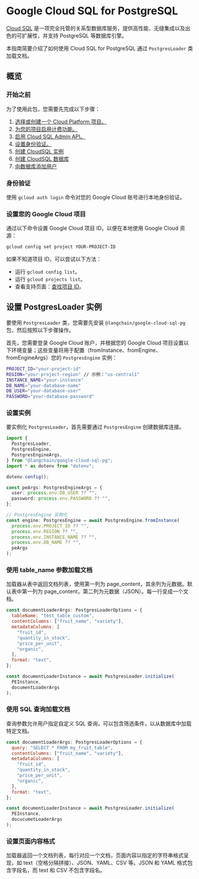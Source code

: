 # Google Cloud SQL for PostgreSQL

[Cloud SQL](https://cloud.google.com/sql) 是一项完全托管的关系型数据库服务，提供高性能、无缝集成以及出色的可扩展性，并支持 PostgreSQL 等数据库引擎。

本指南简要介绍了如何使用 Cloud SQL for PostgreSQL 通过 `PostgresLoader` 类加载文档。

## 概览

### 开始之前

为了使用此包，您需要先完成以下步骤：

1.  [选择或创建一个 Cloud Platform 项目。](https://developers.google.com/workspace/guides/create-project)
2.  [为您的项目启用计费功能。](https://cloud.google.com/billing/docs/how-to/modify-project#enable_billing_for_a_project)
3.  [启用 Cloud SQL Admin API。](https://console.cloud.google.com/flows/enableapi?apiid=sqladmin.googleapis.com)
4.  [设置身份验证。](https://cloud.google.com/docs/authentication)
5.  [创建 CloudSQL 实例](https://cloud.google.com/sql/docs/postgres/connect-instance-auth-proxy#create-instance)
6.  [创建 CloudSQL 数据库](https://cloud.google.com/sql/docs/postgres/create-manage-databases)
7.  [向数据库添加用户](https://cloud.google.com/sql/docs/postgres/create-manage-users)

### 身份验证

使用 `gcloud auth login` 命令对您的 Google Cloud 账号进行本地身份验证。

### 设置您的 Google Cloud 项目

通过以下命令设置 Google Cloud 项目 ID，以便在本地使用 Google Cloud 资源：

```bash
gcloud config set project YOUR-PROJECT-ID
```

如果不知道项目 ID，可以尝试以下方法：

- 运行 `gcloud config list`。
- 运行 `gcloud projects list`。
- 查看支持页面：[查找项目 ID](https://support.google.com/googleapi/answer/7014113)。

## 设置 PostgresLoader 实例

要使用 `PostgresLoader` 类，您需要先安装 `@langchain/google-cloud-sql-pg` 包，然后按照以下步骤操作。

首先，您需要登录 Google Cloud 账户，并根据您的 Google Cloud 项目设置以下环境变量；这些变量将用于配置（fromInstance、fromEngine、fromEngineArgs）您的 `PostgresEngine` 实例：

```bash
PROJECT_ID="your-project-id"
REGION="your-project-region" // 示例："us-central1"
INSTANCE_NAME="your-instance"
DB_NAME="your-database-name"
DB_USER="your-database-user"
PASSWORD="your-database-password"
```

### 设置实例

要实例化 `PostgresLoader`，首先需要通过 `PostgresEngine` 创建数据库连接。

```typescript
import {
  PostgresLoader,
  PostgresEngine,
  PostgresEngineArgs,
} from "@langchain/google-cloud-sql-pg";
import * as dotenv from "dotenv";

dotenv.config();

const peArgs: PostgresEngineArgs = {
  user: process.env.DB_USER ?? "",
  password: process.env.PASSWORD ?? "",
};

// PostgresEngine 实例化
const engine: PostgresEngine = await PostgresEngine.fromInstance(
  process.env.PROJECT_ID ?? "",
  process.env.REGION ?? "",
  process.env.INSTANCE_NAME ?? "",
  process.env.DB_NAME ?? "",
  peArgs
);
```

### 使用 table_name 参数加载文档

加载器从表中返回文档列表，使用第一列为 page_content，其余列为元数据。默认表中第一列为 page_content，第二列为元数据（JSON）。每一行变成一个文档。

```js
const documentLoaderArgs: PostgresLoaderOptions = {
  tableName: "test_table_custom",
  contentColumns: ["fruit_name", "variety"],
  metadataColumns: [
    "fruit_id",
    "quantity_in_stock",
    "price_per_unit",
    "organic",
  ],
  format: "text",
};

const documentLoaderInstance = await PostgresLoader.initialize(
  PEInstance,
  documentLoaderArgs
);
```

### 使用 SQL 查询加载文档

查询参数允许用户指定自定义 SQL 查询，可以包含筛选条件，以从数据库中加载特定文档。

```js
const documentLoaderArgs: PostgresLoaderOptions = {
  query: "SELECT * FROM my_fruit_table",
  contentColumns: ["fruit_name", "variety"],
  metadataColumns: [
    "fruit_id",
    "quantity_in_stock",
    "price_per_unit",
    "organic",
  ],
  format: "text",
};

const documentLoaderInstance = await PostgresLoader.initialize(
  PEInstance,
  docucumetLoaderArgs
);
```

### 设置页面内容格式

加载器返回一个文档列表，每行对应一个文档，页面内容以指定的字符串格式呈现，如 text（空格分隔拼接）、JSON、YAML、CSV 等。JSON 和 YAML 格式包含字段名，而 text 和 CSV 不包含字段名。